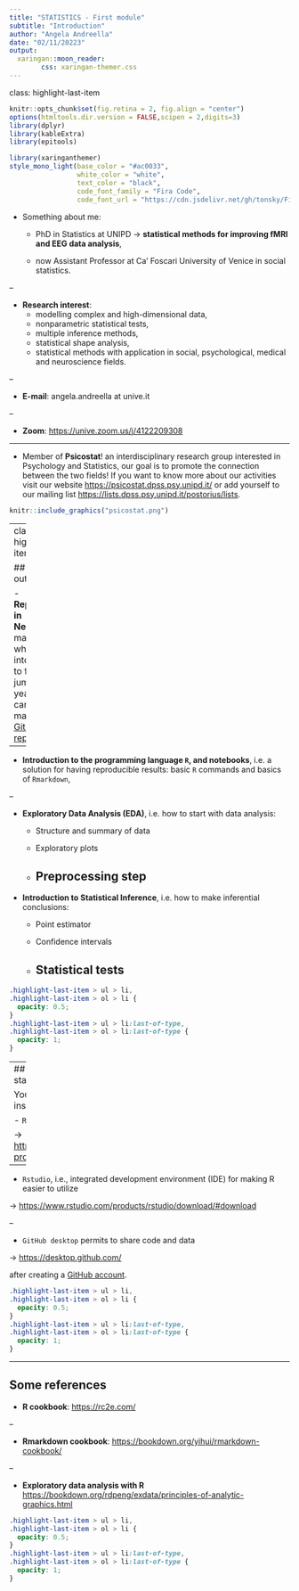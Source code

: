 ```yaml
---
title: "STATISTICS - First module"
subtitle: "Introduction"
author: "Angela Andreella"
date: "02/11/20223"
output:
  xaringan::moon_reader:
        css: xaringan-themer.css
---
```

class: highlight-last-item

```r
knitr::opts_chunk$set(fig.retina = 2, fig.align = "center")
options(htmltools.dir.version = FALSE,scipen = 2,digits=3)
library(dplyr)
library(kableExtra)
library(epitools)
```

```r
library(xaringanthemer)
style_mono_light(base_color = "#ac0033", 
                 white_color = "white", 
                 text_color = "black",
                 code_font_family = "Fira Code",
                 code_font_url = "https://cdn.jsdelivr.net/gh/tonsky/FiraCode@2/distr/fira_code.css")
```

- Something about me:

    - PhD in Statistics at UNIPD $\rightarrow$ **statistical methods for improving fMRI and EEG data analysis**,

    - now Assistant Professor at Ca' Foscari University of Venice in social statistics. 
    
--

- **Research interest**: 
  - modelling complex and high-dimensional data, 
  - nonparametric statistical tests, 
  - multiple inference methods, 
  - statistical shape analysis,
  - statistical methods with application in social, psychological, medical and neuroscience fields.
  
--

- **E-mail**: angela.andreella at unive.it

--

- **Zoom**: [https://unive.zoom.us/j/4122209308](https://unive.zoom.us/j/4122209308)

---

- Member of **Psicostat**! an interdisciplinary research group interested in Psychology and Statistics, our goal is to promote the connection between the two fields! If you want to know more about our activities visit our website [https://psicostat.dpss.psy.unipd.it/](https://psicostat.dpss.psy.unipd.it/) or add yourself to our mailing list [https://lists.dpss.psy.unipd.it/postorius/lists](https://lists.dpss.psy.unipd.it/postorius/lists).

```r
knitr::include_graphics("psicostat.png")
```
---
class: highlight-last-item

## Course outline

- **Reproducibility in Neuroscience**: main concepts, when we fall into it, and how to fix it (we will jump it this year but you can find the materials in [the GitHub repository](https://github.com/angeella/PNC),

--

- **Introduction to the programming language `R`, and notebooks**, i.e. a solution for having reproducible results: basic `R` commands and basics of `Rmarkdown`,

--

- **Exploratory Data Analysis (EDA)**, i.e. how to start with data analysis:

  - Structure and summary of data
  
  - Exploratory plots
  
  - Preprocessing step
--

- **Introduction to Statistical Inference**, i.e. how to make inferential conclusions:

  - Point estimator
  
  - Confidence intervals
  
  - Statistical tests
--

```css
.highlight-last-item > ul > li, 
.highlight-last-item > ol > li {
  opacity: 0.5;
}
.highlight-last-item > ul > li:last-of-type,
.highlight-last-item > ol > li:last-of-type {
  opacity: 1;
}
``` 

---
## Get started

You must install:

- `R` 

$\rightarrow$ [https://cran.r-project.org/](https://cran.r-project.org/)

--

- `Rstudio`, i.e., integrated development environment (IDE) for making R easier to utilize 

$\rightarrow$ [https://www.rstudio.com/products/rstudio/download/#download](https://www.rstudio.com/products/rstudio/download/#download)

--

- `GitHub desktop` permits to share code and data 

$\rightarrow$ [https://desktop.github.com/](https://desktop.github.com/)

after creating a [GitHub account](https://github.com/).


```css
.highlight-last-item > ul > li, 
.highlight-last-item > ol > li {
  opacity: 0.5;
}
.highlight-last-item > ul > li:last-of-type,
.highlight-last-item > ol > li:last-of-type {
  opacity: 1;
}
``` 

---

## Some references

- **R cookbook**: [https://rc2e.com/](https://rc2e.com/)

--

- **Rmarkdown cookbook**: [https://bookdown.org/yihui/rmarkdown-cookbook/](https://bookdown.org/yihui/rmarkdown-cookbook/)

--

- **Exploratory data analysis with R** [https://bookdown.org/rdpeng/exdata/principles-of-analytic-graphics.html](https://bookdown.org/rdpeng/exdata/principles-of-analytic-graphics.html)


```css
.highlight-last-item > ul > li, 
.highlight-last-item > ol > li {
  opacity: 0.5;
}
.highlight-last-item > ul > li:last-of-type,
.highlight-last-item > ol > li:last-of-type {
  opacity: 1;
}
``` 

